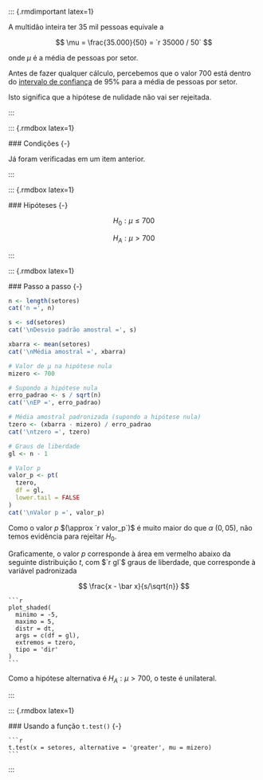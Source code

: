 
   ::: {.rmdimportant latex=1}
   
   A multidão inteira ter $35$ mil pessoas equivale a
   
   $$
   \mu = \frac{35.000}{50} = `r 35000 / 50`
   $$
   
   onde $\mu$ é a média de pessoas por setor.
   
   Antes de fazer qualquer cálculo, percebemos que o valor $700$ está dentro do [intervalo de confiança](#usando-a-função-t.test) de $95\%$ para a média de pessoas por setor.
   
   Isto significa que a hipótese de nulidade [não vai ser rejeitada]{.hl}.

   :::

   ::: {.rmdbox latex=1}
   
   ### Condições {-}
   
   Já foram verificadas em um item anterior.
   
   :::
   
   ::: {.rmdbox latex=1}
   
   ### Hipóteses {-}
   
   $$
   H_0 : \mu \leq 700
   $$
   
   $$
   H_A : \mu > 700
   $$
   
   :::

   ::: {.rmdbox latex=1}

   ### Passo a passo {-}
   
   ```r
   n <- length(setores)
   cat('n =', n)
   
   s <- sd(setores)
   cat('\nDesvio padrão amostral =', s)

   xbarra <- mean(setores)
   cat('\nMédia amostral =', xbarra)

   # Valor de μ na hipótese nula
   mizero <- 700
   
   # Supondo a hipótese nula 
   erro_padrao <- s / sqrt(n)
   cat('\nEP =', erro_padrao)
   
   # Média amostral padronizada (supondo a hipótese nula)
   tzero <- (xbarra - mizero) / erro_padrao
   cat('\ntzero =', tzero)

   # Graus de liberdade
   gl <- n - 1
   
   # Valor p
   valor_p <- pt(
     tzero, 
     df = gl,
     lower.tail = FALSE
   )
   cat('\nValor p =', valor_p)
   ```
   
   Como o valor $p$ $(\approx `r valor_p`)$ é muito maior do que $\alpha$ ($0{,}05$), [não temos evidência para rejeitar $H_0$]{.hl}.
   
   Graficamente, o valor $p$ corresponde à área em vermelho abaixo da seguinte distribuição $t$, com $`r gl`$ graus de liberdade, que corresponde à variável padronizada
   
   $$
   \frac{x - \bar x}{s/\sqrt{n}}
   $$
   
    ```r
    plot_shaded(
      minimo = -5,
      maximo = 5,
      distr = dt,
      args = c(df = gl),
      extremos = tzero,
      tipo = 'dir'
    )
    ```
   
   Como a hipótese alternativa é $H_A : \mu > 700$, o teste é unilateral.
   
   :::
   
   ::: {.rmdbox latex=1}
   
   ### Usando a função `t.test()` {-}
   
    ```r
    t.test(x = setores, alternative = 'greater', mu = mizero)
    ```
   
   :::
 
    
